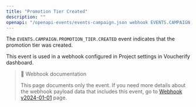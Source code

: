 ```yaml
---
title: "Promotion Tier Created"
description: ""
openapi: "/openapi-events/events-campaign.json webhook EVENTS.CAMPAIGN.PROMOTION_TIER.CREATED"
---
```


The `EVENTS.CAMPAIGN.PROMOTION_TIER.CREATED` event indicates that the promotion tier was created.

This event is used in a webhook configured in Project settings in Voucherify dashboard.

> 📘 Webhook documentation
>
> This page documents only the event. If you need more details about the webhook payload data that includes this event, go to [Webhook v2024-01-01](/api-reference/introduction-to-webhooks "Introduction to webhooks v2024-01-01") page.
